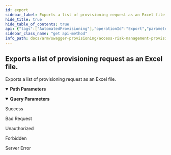 ```yaml
---
id: export
sidebar_label: Exports a list of provisioning request as an Excel file.
hide_title: true
hide_table_of_contents: true
api: {"tags":["AutomatedProvisioning"],"operationId":"Export","parameters":[{"name":"oDataOptions","in":"query","required":false,"schema":{"type":"string"}},{"name":"erpSystemId","in":"path","required":true,"schema":{"type":"integer","format":"int32","minimum":1,"maximum":2147483647}}],"responses":{"200":{"description":"Success"},"400":{"description":"Bad Request"},"401":{"description":"Unauthorized"},"403":{"description":"Forbidden"},"500":{"description":"Server Error"}},"description":"Exports a list of provisioning request as an Excel file.","method":"get","path":"/api/provisioning/export/{erpSystemId}","info":{"version":"1.0","title":"Access Risk Management Provisioning Services Web APIs"},"postman":{"name":"Exports a list of provisioning request as an Excel file.","description":{"type":"text/plain"},"url":{"path":["api","provisioning","export",":erpSystemId"],"host":["{{baseUrl}}"],"query":[{"disabled":false,"key":"oDataOptions","value":""}],"variable":[{"disabled":false,"description":{"content":"(Required) ","type":"text/plain"},"type":"any","value":"","key":"erpSystemId"}]},"method":"GET"}}
sidebar_class_name: "get api-method"
info_path: docs/arm/swagger-provisioning/access-risk-management-provisioning-services-web-ap-is
---
```



## Exports a list of provisioning request as an Excel file.



Exports a list of provisioning request as an Excel file.

<details style={{"marginBottom":"1rem"}} data-collapsed={false} open={true}><summary style={{}}><strong>Path Parameters</strong></summary><div><ul><ParamsItem className={"paramsItem"} param={{"name":"erpSystemId","in":"path","required":true,"schema":{"type":"integer","format":"int32","minimum":1,"maximum":2147483647}}}></ParamsItem></ul></div></details><details style={{"marginBottom":"1rem"}} data-collapsed={false} open={true}><summary style={{}}><strong>Query Parameters</strong></summary><div><ul><ParamsItem className={"paramsItem"} param={{"name":"oDataOptions","in":"query","required":false,"schema":{"type":"string"}}}></ParamsItem></ul></div></details><div><ApiTabs><TabItem label={"200"} value={"200"}><div>

Success

</div><div></div></TabItem><TabItem label={"400"} value={"400"}><div>

Bad Request

</div><div></div></TabItem><TabItem label={"401"} value={"401"}><div>

Unauthorized

</div><div></div></TabItem><TabItem label={"403"} value={"403"}><div>

Forbidden

</div><div></div></TabItem><TabItem label={"500"} value={"500"}><div>

Server Error

</div><div></div></TabItem></ApiTabs></div>
      